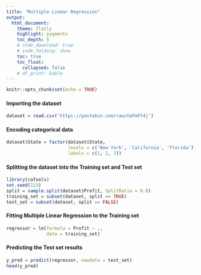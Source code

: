 ```yaml
---
title: "Multiple Linear Regression"
output:
  html_document:
    theme: flatly
    highlight: pygments
    toc_depth: 5
    # code_download: true
    # code_folding: show
    toc: true
    toc_float:
      collapsed: false
    # df_print: kable
---
```


```r
knitr::opts_chunk$set(echo = TRUE)
```

#### Importing the dataset
```r
dataset = read.csv('https://pastebin.com/raw/UaFmFF4j')
```


#### Encoding categorical data
```r
dataset$State = factor(dataset$State,
                       levels = c('New York', 'California', 'Florida'),
                       labels = c(1, 2, 3))
```


#### Splitting the dataset into the Training set and Test set

```r
library(caTools)
set.seed(123)
split = sample.split(dataset$Profit, SplitRatio = 0.8)
training_set = subset(dataset, split == TRUE)
test_set = subset(dataset, split == FALSE)
```


#### Fitting Multiple Linear Regression to the Training set
```r
regressor = lm(formula = Profit ~ .,
               data = training_set)
```


#### Predicting the Test set results
```r
y_pred = predict(regressor, newdata = test_set)
head(y_pred)
```

